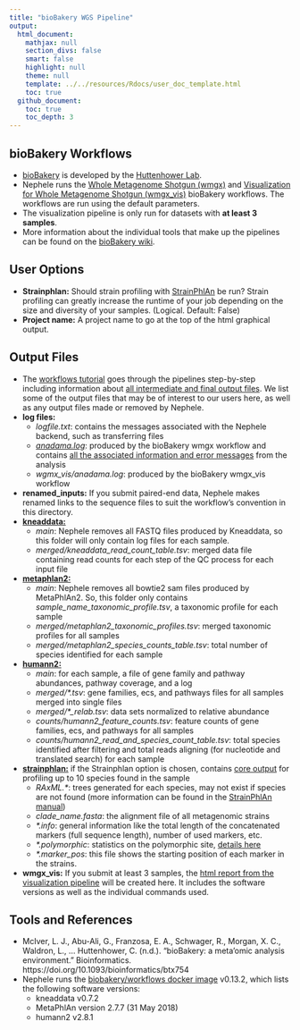 ```yaml
---
title: "bioBakery WGS Pipeline"
output:
  html_document:
    mathjax: null
    section_divs: false
    smart: false
    highlight: null
    theme: null
    template: ../../resources/Rdocs/user_doc_template.html 
    toc: true
  github_document:
    toc: true
    toc_depth: 3
---
```


## bioBakery Workflows
- [bioBakery](http://huttenhower.sph.harvard.edu/biobakery_workflows) is developed by the [Huttenhower Lab](http://huttenhower.sph.harvard.edu).
- Nephele runs the [Whole Metagenome Shotgun (wmgx)](https://github.com/biobakery/biobakery_workflows#whole-metagenome-shotgun-wmgx) and [Visualization for Whole Metagenome Shotgun (wmgx_vis)](https://github.com/biobakery/biobakery_workflows#visualization-for-whole-metagenome-shotgun-wmgx_vis) bioBakery workflows.  The workflows are run using the default parameters.
- The visualization pipeline is only run for datasets with **at least 3 samples**.
- More information about the individual tools that make up the pipelines can be found on the [bioBakery wiki](http://huttenhower.sph.harvard.edu/biobakery_workflows).  

## User Options
- **Strainphlan:** Should strain profiling with [StrainPhlAn](http://segatalab.cibio.unitn.it/tools/strainphlan/) be run?  Strain profiling can greatly increase the runtime of your job depending on the size and diversity of your samples. (Logical. Default: False)
- **Project name:** A project name to go at the top of the html graphical output.

## Output Files
- The [workflows tutorial](https://bitbucket.org/biobakery/biobakery/wiki/biobakery_workflows) goes through the pipelines step-by-step including information about [all intermediate and final output files](https://bitbucket.org/biobakery/biobakery/wiki/biobakery_workflows#rst-header-output-files).  We list some of the output files that may be of interest to our users here, as well as any output files made or removed by Nephele.
- **log files:** 
    - *logfile.txt*: contains the messages associated with the Nephele backend, such as transferring files
    - [*anadama.log*](https://bitbucket.org/biobakery/biobakery/wiki/biobakery_workflows#rst-header-log-file): produced by the bioBakery wmgx workflow and contains [all the associated information and error messages](https://bitbucket.org/biobakery/biobakery/wiki/biobakery_workflows#rst-header-standard-output) from the analysis
    - *wgmx_vis/anadama.log*: produced by the bioBakery wmgx_vis workflow
- **renamed_inputs:** If you submit paired-end data, Nephele makes renamed links to the sequence files to suit the workflow's convention in this directory.
- [**kneaddata:**](https://bitbucket.org/biobakery/biobakery/wiki/biobakery_workflows#rst-header-quality-control-data)
    - *main*: Nephele removes all FASTQ files produced by Kneaddata, so this folder will only contain log files for each sample.
    - *merged/kneaddata_read_count_table.tsv*: merged data file containing read counts for each step of the QC process for each input file
- [**metaphlan2:**](https://bitbucket.org/biobakery/biobakery/wiki/biobakery_workflows#rst-header-taxonomic-profiling-data)
    - *main*: Nephele removes all bowtie2 sam files produced by MetaPhlAn2.  So, this folder only contains *sample_name_taxonomic_profile.tsv*, a taxonomic profile for each sample
    - *merged/metaphlan2_taxonomic_profiles.tsv*: merged taxonomic profiles for all samples
    - *merged/metaphlan2_species_counts_table.tsv*: total number of species identified for each sample
- [**humann2:**](https://bitbucket.org/biobakery/biobakery/wiki/biobakery_workflows#rst-header-functional-profiling-data) 
    - *main*: for each sample, a file of gene family and pathway abundances, pathway coverage, and a log
    - *merged/\*.tsv*: gene families, ecs, and pathways files for all samples merged into single files
    - *merged/\*\_relab.tsv*: data sets normalized to relative abundance
    - *counts/humann2_feature_counts.tsv*: feature counts of gene families, ecs, and pathways for all samples
    - *counts/humann2_read_and_species_count_table.tsv*: total species identified after filtering and total reads aligning (for nucleotide and translated search) for each sample
- [**strainphlan:**](https://bitbucket.org/biobakery/biobakery/wiki/biobakery_workflows#rst-header-strain-profiling-data) if the Strainphlan option is chosen, contains [core output](https://bitbucket.org/biobakery/metaphlan2/overview#markdown-header-some-other-useful-output-files) for profiling up to 10 species found in the sample
    - *RAxML.\**: trees generated for each species, may not exist if species are not found (more information can be found in the [StrainPhlAn manual](https://bitbucket.org/biobakery/metaphlan2/overview#markdown-header-metagenomic-strain-level-population-genomics))
    - *clade_name.fasta*: the alignment file of all metagenomic strains
    - *\*.info*: general information like the total length of the concatenated markers (full sequence length), number of used  markers, etc.
    - *\*.polymorphic*: statistics on the polymorphic site, [details here](https://bitbucket.org/biobakery/metaphlan2/overview#markdown-header-some-other-useful-output-files)
    - *\*.marker_pos*: this file shows the starting position of each marker in the strains.
- **wmgx_vis:** If you submit at least 3 samples, the [html report from the visualization pipeline](https://bitbucket.org/biobakery/biobakery/wiki/biobakery_workflows#rst-header-id10) will be created here.  It includes the software versions as well as the individual commands used.

## Tools and References
- McIver, L. J., Abu-Ali, G., Franzosa, E. A., Schwager, R., Morgan, X. C., Waldron, L., ... Huttenhower, C. (n.d.). "bioBakery: a meta'omic analysis environment." Bioinformatics. https://doi.org/10.1093/bioinformatics/btx754
- Nephele runs the [biobakery/workflows docker image](https://hub.docker.com/r/biobakery/workflows/) v0.13.2, which lists the following software versions:
    - kneaddata v0.7.2
    - MetaPhlAn version 2.7.7 (31 May 2018)
    - humann2 v2.8.1

